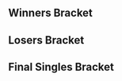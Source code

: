 {{DISPLAYTITLE:DGWinter Clash 2016: Singles Bracket}}{{SetGame|melee}}
{{tabs static
|name1=Overview
|link1=DGWinter Clash 2016
|name2=Singles Pools
|link2=DGWinter Clash 2016/Singles Pools
|name3=Singles Bracket
|link3=DGWinter Clash 2016/Singles Bracket
|name4=Doubles Bracket
|link4=DGWinter Clash 2016/Doubles Bracket
|This=3
}}
==Winners Bracket==
{{32DEWBracketA
|r1m1p1=Jeapie |r1m1p1flag=nl |r1m1p1score=2 |r1m1win=1
|r1m1p2=GcB |r1m1p2flag=de |r1m1p2score=0
|r1m2p1=Cone |r1m2p1flag=ch |r1m2p1score=0 |r1m2win=2
|r1m2p2=phL |r1m2p2flag=de |r1m2p2score=2
|r1m3p1=pheX |r1m3p1flag=ch |r1m3p1score=2 |r1m3win=1
|r1m3p2=Sneddy |r1m3p2flag=de |r1m3p2score=0
|r1m4p1=Blaze |r1m4p1flag=de |r1m4p1score=2 |r1m4win=1
|r1m4p2=Rikzz |r1m4p2flag=de |r1m4p2score=1
|r1m5p1=Timi |r1m5p1flag=at |r1m5p1score=2 |r1m5win=1
|r1m5p2=Dr.L |r1m5p2flag=de |r1m5p2score=0
|r1m6p1=Arasz |r1m6p1flag=de |r1m6p1score=2 |r1m6win=1
|r1m6p2=Mama Phil |r1m6p2flag=de |r1m6p2score=0
|r1m7p1=Prinz |r1m7p1flag=de |r1m7p1score=2 |r1m7win=1
|r1m7p2=Fatman.spam |r1m7p2flag=de |r1m7p2score=1
|r1m8p1=ZetTroxX |r1m8p1flag=de |r1m8p1score=2 |r1m8win=1
|r1m8p2=Xardov |r1m8p2flag=es |r1m8p2score=0

|r1m9p1=reaper |r1m9p1flag=de |r1m9p1score=2 |r1m9win=1
|r1m9p2=Kaese |r1m9p2flag=de |r1m9p2score=1
|r1m10p1=Etril |r1m10p1flag=fr |r1m10p1score=2 |r1m10win=1
|r1m10p2=crypto |r1m10p2flag=de |r1m10p2score=0
|r1m11p1=Kellner |r1m11p1flag=de |r1m11p1score=2 |r1m11win=1
|r1m11p2=Con_Fuzius |r1m11p2flag=de |r1m11p2score=0
|r1m12p1=Frenzy |r1m12p1flag=gb |r1m12p1score=2 |r1m12win=1
|r1m12p2=PureSkillz |r1m12p2flag=nl |r1m12p2score=0
|r1m13p1=Däumling |r1m13p1flag=de |r1m13p1score=1 |r1m13win=2
|r1m13p2=DaLung |r1m13p2flag=de |r1m13p2score=2
|r1m14p1=kiw1 |r1m14p1flag=at |r1m14p1score=2 |r1m14win=1
|r1m14p2=Lyrix |r1m14p2flag=de |r1m14p2score=0
|r1m15p1=Avalancer |r1m15p1flag=nl |r1m15p1score=2 |r1m15win=1
|r1m15p2=Chavacano |r1m15p2flag=mx |r1m15p2score=0
|r1m16p1=SchlimmShady |r1m16p1flag=de |r1m16p1score=2 |r1m16win=1
|r1m16p2=Slash |r1m16p2flag=de |r1m16p2score=0

|r2m1p1=Jeapie |r2m1p1flag=nl |r2m1p1score=2 |r2m1win=1
|r2m1p2=phL |r2m1p2flag=de |r2m1p2score=0
|r2m2p1=pheX |r2m2p1flag=ch |r2m2p1score=2 |r2m2win=1
|r2m2p2=Blaze |r2m2p2flag=de |r2m2p2score=0
|r2m3p1=Timi |r2m3p1flag=at |r2m3p1score=2 |r2m3win=1
|r2m3p2=Arasz |r2m3p2flag=de |r2m3p2score=0
|r2m4p1=Prinz |r2m4p1flag=de |r2m4p1score=2 |r2m4win=1
|r2m4p2=ZetTroxX |r2m4p2flag=de |r2m4p2score=1
|r2m5p1=reaper |r2m5p1flag=de |r2m5p1score=2 |r2m5win=1
|r2m5p2=Etril |r2m5p2flag=fr |r2m5p2score=0
|r2m6p1=Kellner |r2m6p1flag=de |r2m6p1score=0 |r2m6win=2
|r2m6p2=Frenzy |r2m6p2flag=gb |r2m6p2score=2
|r2m7p1=DaLung |r2m7p1flag=de |r2m7p1score=2 |r2m7win=1
|r2m7p2=kiw1 |r2m7p2flag=at |r2m7p2score=1
|r2m8p1=Avalancer |r2m8p1flag=nl |r2m8p1score=2 |r2m8win=1
|r2m8p2=SchlimmShady |r2m8p2flag=de |r2m8p2score=0

|r3m1p1=Jeapie |r3m1p1flag=nl |r3m1p1score=3 |r3m1win=1
|r3m1p2=pheX |r3m1p2flag=ch |r3m1p2score=1
|r3m2p1=Timi |r3m2p1flag=at |r3m2p1score=1 |r3m2win=2
|r3m2p2=Prinz |r3m2p2flag=de |r3m2p2score=3
|r3m3p1=reaper |r3m3p1flag=de |r3m3p1score=3 |r3m3win=1
|r3m3p2=Frenzy |r3m3p2flag=gb |r3m3p2score=1
|r3m4p1=DaLung |r3m4p1flag=de |r3m4p1score=1 |r3m4win=2
|r3m4p2=Avalancer |r3m4p2flag=nl |r3m4p2score=3

|r4m1p1=Jeapie |r4m1p1flag=nl |r4m1p1score=3 |r4m1win=1
|r4m1p2=Prinz |r4m1p2flag=de |r4m1p2score=2
|r4m2p1=reaper |r4m2p1flag=de |r4m2p1score=3 |r4m2win=1
|r4m2p2=Avalancer |r4m2p2flag=nl |r4m2p2score=0
}}
==Losers Bracket==
{{32DELBracketSmwA
|tourneylink=DGWinter Clash 2016
|tourneyname=DGWinter Clash 2016
|l1placement=25-32
|l2placement=17-24
|l3placement=13-16
|l4placement=9-12
|l5placement=7-8
|l6placement=5-6

|l1m1p1=GcB |l1m1p1flag=de |l1m1p1score=2 |l1m1win=1
|l1m1p2=Cone |l1m1p2flag=ch |l1m1p2score=0
|l1m2p1=Sneddy |l1m2p1flag=de |l1m2p1score=0 |l1m2win=2
|l1m2p2=Rikzz |l1m2p2flag=de |l1m2p2score=2
|l1m3p1=Dr.L |l1m3p1flag=de |l1m3p1score=2 |l1m3win=1
|l1m3p2=Mama Phil |l1m3p2flag=de |l1m3p2score=0
|l1m4p1=Fatman.spam |l1m4p1flag=de |l1m4p1score=2 |l1m4win=1
|l1m4p2=Xardov |l1m4p2flag=es |l1m4p2score=0
|l1m5p1=Kaese |l1m5p1flag=de |l1m5p1score=2 |l1m5win=1
|l1m5p2=crypto |l1m5p2flag=de |l1m5p2score=0
|l1m6p1=Con_Fuzius |l1m6p1flag=de |l1m6p1score=0 |l1m6win=2
|l1m6p2=PureSkillz |l1m6p2flag=nl |l1m6p2score=2
|l1m7p1=Däumling |l1m7p1flag=de |l1m7p1score=2 |l1m7win=1
|l1m7p2=Lyrix |l1m7p2flag=de |l1m7p2score=1
|l1m8p1=Chavacano |l1m8p1flag=mx |l1m8p1score=2 |l1m8win=1
|l1m8p2=Slash |l1m8p2flag=de |l1m8p2score=0

|l2m1p1=SchlimmShady |l2m1p1flag=de |l2m1p1score=2 |l2m1win=1
|l2m1p2=GcB |l2m1p2flag=de |l2m1p2score=0
|l2m2p1=kiw1 |l2m2p1flag=at |l2m2p1score=0 |l2m2win=2
|l2m2p2=Rikzz |l2m2p2flag=de |l2m2p2score=2
|l2m3p1=Kellner |l2m3p1flag=de |l2m3p1score=2 |l2m3win=1
|l2m3p2=Dr.L |l2m3p2flag=de |l2m3p2score=0
|l2m4p1=Etril |l2m4p1flag=fr |l2m4p1score=1 |l2m4win=2
|l2m4p2=Fatman.spam |l2m4p2flag=de |l2m4p2score=2
|l2m5p1=ZetTroxX |l2m5p1flag=de |l2m5p1score=2 |l2m5win=1
|l2m5p2=Kaese |l2m5p2flag=de |l2m5p2score=0
|l2m6p1=Arasz |l2m6p1flag=de |l2m6p1score=2 |l2m6win=1
|l2m6p2=PureSkillz |l2m6p2flag=nl |l2m6p2score=1
|l2m7p1=Blaze |l2m7p1flag=de |l2m7p1score=2 |l2m7win=1
|l2m7p2=Däumling |l2m7p2flag=de |l2m7p2score=1
|l2m8p1=phL |l2m8p1flag=de |l2m8p1score=1 |l2m8win=2
|l2m8p2=Chavacano |l2m8p2flag=mx |l2m8p2score=2

|l3m1p1=SchlimmShady |l3m1p1flag=de |l3m1p1score=3 |l3m1win=1
|l3m1p2=Rikzz |l3m1p2flag=de |l3m1p2score=0
|l3m2p1=Kellner |l3m2p1flag=de |l3m2p1score=3 |l3m2win=1
|l3m2p2=Fatman.spam |l3m2p2flag=de |l3m2p2score=0
|l3m3p1=ZetTroxX |l3m3p1flag=de |l3m3p1score=3 |l3m3win=1
|l3m3p2=Arasz |l3m3p2flag=de |l3m3p2score=0
|l3m4p1=Blaze |l3m4p1flag=de |l3m4p1score=3 |l3m4win=1
|l3m4p2=Chavacano |l3m4p2flag=mx |l3m4p2score=0

|l4m1p1=Timi |l4m1p1flag=at |l4m1p1score=2 |l4m1win=2
|l4m1p2=SchlimmShady |l4m1p2flag=de |l4m1p2score=3
|l4m2p1=pheX |l4m2p1flag=ch |l4m2p1score=3 |l4m2win=1
|l4m2p2=Kellner |l4m2p2flag=de |l4m2p2score=0
|l4m3p1=DaLung |l4m3p1flag=de |l4m3p1score=3 |l4m3win=1
|l4m3p2=ZetTroxX |l4m3p2flag=de |l4m3p2score=1
|l4m4p1=Frenzy |l4m4p1flag=gb |l4m4p1score=3 |l4m4win=1
|l4m4p2=Blaze |l4m4p2flag=de |l4m4p2score=1

|l5m1p1=SchlimmShady |l5m1p1flag=de |l5m1p1score=3 |l5m1win=1
|l5m1p2=pheX |l5m1p2flag=ch |l5m1p2score=0
|l5m2p1=DaLung |l5m2p1flag=de |l5m2p1score=3 |l5m2win=1
|l5m2p2=Frenzy |l5m2p2flag=gb |l5m2p2score=0

|l6m1p1=Avalancer |l6m1p1flag=nl |l6m1p1score=3 |l6m1win=1
|l6m1p2=SchlimmShady |l6m1p2flag=de |l6m1p2score=2
|l6m2p1=Prinz |l6m2p1flag=de |l6m2p1score=3 |l6m2win=1
|l6m2p2=DaLung |l6m2p2flag=de |l6m2p2score=2
}}
<onlyinclude>
==Final Singles Bracket==
{{DEFinalSmwBracket
|tourneylink=DGWinter Clash 2016
|tourneyname=DGWinter Clash 2016
|l1placement=4
|r2placement=3
|r3loserplacement=2
|r3winnerplacement=1
|column-width=170
|export_score=true

<!-- FROM WINNERS -->
|r1m1p1=Jeapie |r1m1p1flag=nl |r1m1p1score=0
|r1m1p2=reaper |r1m1p2flag=de |r1m1p2score=3
|r1m1win=2
|r1m1p1char1=cf |r1m1p1stock1=0 |r1m1p2char1=marth |r1m1p2stock1=2 |r1m1win1=2 |r1m1stage1=Yoshi's Story
|r1m1p1char2=cf |r1m1p1stock2=0 |r1m1p2char2=marth |r1m1p2stock2=2 |r1m1win2=2 |r1m1stage2=Final Destination
|r1m1p1char3=cf |r1m1p1stock3=0 |r1m1p2char3=marth |r1m1p2stock3=1 |r1m1win3=2 |r1m1stage3=Dream Land
|r1m1date=
|r1m1finished=
|r1m1details={{BracketMatchDetails
|vod=
|preview=
|lrthread=
|interview=
|recap=
|comment=
|live=
}}

<!-- FROM LOSERS -->
|l1m1p1=Avalancer |l1m1p1flag=nl |l1m1p1score=1
|l1m1p2=Prinz |l1m1p2flag=de |l1m1p2score=3
|l1m1win=2
|l1m1p1char1=yoshi |l1m1p1stock1=0 |l1m1p2char1=puff |l1m1p2stock1=1 |l1m1win1=2 |l1m1stage1=Battlefield
|l1m1p1char2=yoshi |l1m1p1stock2=0 |l1m1p2char2=puff |l1m1p2stock2=3 |l1m1win2=2 |l1m1stage2=Fountain of Dreams
|l1m1p1char3=yoshi |l1m1p1stock3=1 |l1m1p2char3=puff |l1m1p2stock3=0 |l1m1win3=1 |l1m1stage3=Yoshi's Story
|l1m1p1char4=yoshi |l1m1p1stock4=0 |l1m1p2char4=puff |l1m1p2stock4=2 |l1m1win4=2 |l1m1stage4=Final Destination
|l1m1date=
|l1m1finished=
|l1m1details={{BracketMatchDetails
|vod=
|preview=
|lrthread=
|interview=
|recap=
|comment=
|live=
}}

<!-- LOSERS FINALS -->
|r2m1p1=Jeapie |r2m1p1flag=nl |r2m1p1score=1
|r2m1p2=Prinz |r2m1p2flag=de |r2m1p2score=3
|r2m1win=2
|r2m1p1char1=cf |r2m1p1stock1=0 |r2m1p2char1=puff |r2m1p2stock1=1 |r2m1win1=2 |r2m1stage1=Battlefield
|r2m1p1char2=cf |r2m1p1stock2=0 |r2m1p2char2=puff |r2m1p2stock2=2 |r2m1win2=2 |r2m1stage2=Yoshi's Story
|r2m1p1char3=cf |r2m1p1stock3=2 |r2m1p2char3=puff |r2m1p2stock3=0 |r2m1win3=1 |r2m1stage3=Yoshi's Story
|r2m1p1char4=cf |r2m1p1stock4=0 |r2m1p2char4=puff |r2m1p2stock4=1 |r2m1win4=2 |r2m1stage4=Dream Land
|r2m1date=
|r2m1finished=
|r2m1details={{BracketMatchDetails
|vod=
|preview=
|lrthread=
|interview=
|recap=
|comment=
|live=
}}

<!-- GRAND FINALS -->
|r3m1p1=reaper |r3m1p1flag=de |r3m1p1score=3
|r3m1p2=Prinz |r3m1p2flag=de |r3m1p2score=1
|r3m1win=1
|r3m1p1char1=marth |r3m1p1stock1=1 |r3m1p2char1=puff |r3m1p2stock1=0 |r3m1win1=1 |r3m1stage1=Battlefield
|r3m1p1char2=marth |r3m1p1stock2=0 |r3m1p2char2=puff |r3m1p2stock2=3 |r3m1win2=2 |r3m1stage2=Dream Land
|r3m1p1char3=marth |r3m1p1stock3=2 |r3m1p2char3=puff |r3m1p2stock3=0 |r3m1win3=1 |r3m1stage3=Pokémon Stadium
|r3m1p1char4=marth |r3m1p1stock4=3 |r3m1p2char4=puff |r3m1p2stock4=0 |r3m1win4=1 |r3m1stage4=Fountain of Dreams

|r3m1date=
|r3m1finished=
|r3m1details={{BracketMatchDetails
|vod=
|preview=
|lrthread=
|interview=
|recap=
|comment=
|live=
}}
}}</onlyinclude>
